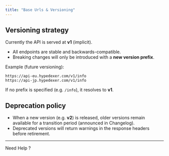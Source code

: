 ```yaml
---
title: "Base Urls & Versioning"
---
```


## Versioning strategy

Currently the API is served at **v1** (implicit).

- All endpoints are stable and backwards-compatible.
- Breaking changes will only be introduced with a **new version prefix**.

Example (future versioning):

```
https://api-eu.hypedexer.com/v1/info
https://api-jp.hypedexer.com/v1/info
```

If no prefix is specified (e.g. `/info`), it resolves to **v1**.

## Deprecation policy

- When a new version (e.g. **v2**) is released, older versions remain available for a transition period (announced in Changelog).
- Deprecated versions will return warnings in the response headers before retirement.

---

Need Help ?

<Columns cols={2}>
  <Card title="Telegram" icon="telegram" href="https://t.me/hypedexer">
    
  </Card>
  <Card title="Discord" icon="discord" href="https://discord.com/invite/cbKncMeZ52">
    
  </Card>
  <Card title="Email" icon="envelope" href="mailto:contact@hypedexer.com">
    
  </Card>
  <Card title="Twitter" icon="twitter" href="https://x.com/hypedexer">
    
  </Card>
</Columns>